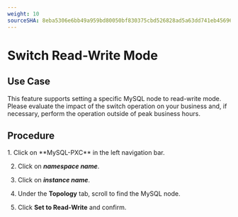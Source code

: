 ```yaml
---
weight: 10
sourceSHA: 8eba5306e6bb49a959bd80050bf830375cbd526828ad5a63dd741eb456966520
---
```


# Switch Read-Write Mode

## Use Case

This feature supports setting a specific MySQL node to read-write mode. Please evaluate the impact of the switch operation on your business and, if necessary, perform the operation outside of peak business hours.

## Procedure

<Tabs>
<Tab label="Web Console">
1. Click on **MySQL-PXC** in the left navigation bar.

2. Click on ***namespace name***.

3. Click on ***instance name***.

4. Under the **Topology** tab, scroll to find the MySQL node.

5. Click **Set to Read-Write** and confirm.

</Tab>
</Tabs>
